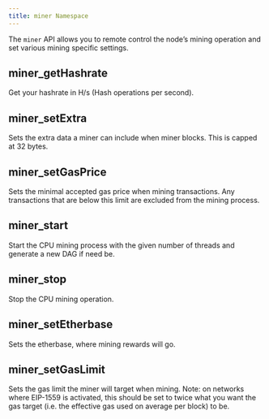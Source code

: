 ---
title: miner Namespace
---
The `miner` API allows you to remote control the node’s mining operation and set various mining specific settings.

## miner_getHashrate
Get your hashrate in H/s (Hash operations per second).

## miner_setExtra
Sets the extra data a miner can include when miner blocks. This is capped at 32 bytes.

## miner_setGasPrice
Sets the minimal accepted gas price when mining transactions. Any transactions that are below this limit are excluded from the mining process.

## miner_start
Start the CPU mining process with the given number of threads and generate a new DAG if need be.

## miner_stop
Stop the CPU mining operation.

## miner_setEtherbase
Sets the etherbase, where mining rewards will go.

## miner_setGasLimit
Sets the gas limit the miner will target when mining. Note: on networks where EIP-1559 is activated, this should be set to twice what you want the gas target (i.e. the effective gas used on average per block) to be.
